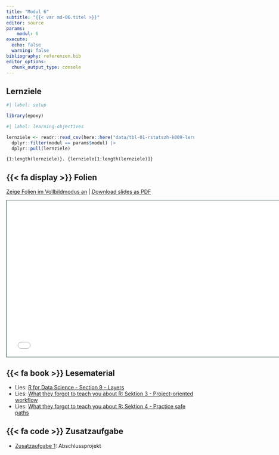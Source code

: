 ```yaml
---
title: "Modul 6"
subtitle: "{{< var md-06.titel >}}"
editor: source
params:
    modul: 6
execute: 
  echo: false
  warning: false
bibliography: referenzen.bib
editor_options: 
  chunk_output_type: console
---
```


## Lernziele

```r
#| label: setup

library(epoxy)
```

```r
#| label: learning-objectives

lernziele <- readr::read_csv(here::here("data/tbl-01-rstatszh-k009-lernziele.csv")) |> 
  dplyr::filter(modul == params$modul) |>
  dplyr::pull(lernziele)

```

```epoxy
{1:length(lernziele)}. {lernziele[1:length(lernziele)]}
```

## {{< fa display >}} Folien

[Zeige Folien im Vollbildmodus an](../folien/md-06-daten-typen.html) | [Download slides as PDF](https://github.com/rstatszh-k009/website/raw/main/folien/md-06-daten-typen.pdf)

```{=html}
<iframe class="slide-deck" src="../folien/md-06-daten-typen.html" height="420" width="747" style="border: 1px solid #123233;"></iframe>
```

## {{< fa book >}} Lesematerial

- Lies: [R for Data Science - Section 9 - Layers](https://r4ds.hadley.nz/layers)
- Lies: [What they forgot to teach you about R: Sektion 3 - Project-oriented workflow](https://rstats.wtf/projects) 
- Lies: [What they forgot to teach you about R: Sektion 4 - Practice safe paths](https://rstats.wtf/practice-safe-paths) 

## {{< fa code >}} Zusatzaufgabe

- [Zusatzaufgabe 1](../zusatzaufgaben/md-06/za-06-01-abschlussprojekt.qmd): Abschlussprojekt 
